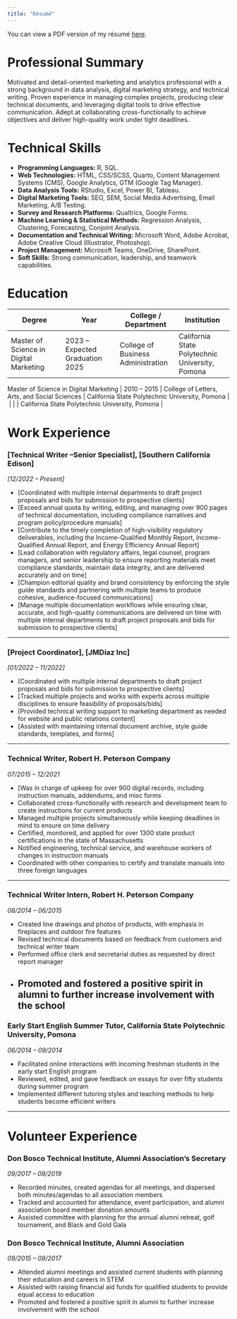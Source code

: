 ```yaml
---
title: "Résumé"
---
```


You can view a PDF version of my résumé [here](resume/resume.pdf).

# Professional Summary

Motivated and detail-oriented marketing and analytics professional with a strong background in data analysis, digital marketing strategy, and technical writing. Proven experience in managing complex projects, producing clear technical documents, and leveraging digital tools to drive effective communication. Adept at collaborating cross-functionally to achieve objectives and deliver high-quality work under tight deadlines.

# Technical Skills

-   **Programming Languages:** R, SQL.
-   **Web Technologies:** HTML, CSS/SCSS, Quarto, Content Management Systems (CMS), Google Analytics, GTM (Google Tag Manager).
-   **Data Analysis Tools:** RStudio, Excel, Power BI, Tableau.
-   **Digital Marketing Tools:** SEO, SEM, Social Media Advertising, Email Marketing, A/B Testing.
-   **Survey and Research Platforms:** Qualtrics, Google Forms.
-   **Machine Learning & Statistical Methods:** Regression Analysis, Clustering, Forecasting, Conjoint Analysis.
-   **Documentation and Technical Writing:** Microsoft Word, Adobe Acrobat, Adobe Creative Cloud (Illustrator, Photoshop).
-   **Project Management:** Microsoft Teams, OneDrive, SharePoint.
-   **Soft Skills:** Strong communication, leadership, and teamwork capabilities.

# Education

| Degree | Year | College / Department | Institution |
|------------------|------------------|-------------------|------------------|
| Master of Science in Digital Marketing | 2023 – Expected Graduation 2025 | College of Business Administration | California State Polytechnic University, Pomona |

| Master of Science in Digital Marketing | 2010 – 2015 | College of Letters, Arts, and Social Sciences | California State Polytechnic University, Pomona |

|  |  |  | California State Polytechnic University, Pomona |

# Work Experience

### \[Technical Writer –Senior Specialist\], \[Southern California Edison\]

*\[12/2022 – Present\]*

-   \[Coordinated with multiple internal departments to draft project proposals and bids for submission to prospective clients\]
-   \[Exceed annual quota by writing, editing, and managing over 900 pages of technical documentation, including compliance narratives and program policy/procedure manuals\]
-   \[Contribute to the timely completion of high-visibility regulatory deliverables, including the Income-Qualified Monthly Report, Income-Qualified Annual Report, and Energy Efficiency Annual Report\]
-   \[Lead collaboration with regulatory affairs, legal counsel, program managers, and senior leadership to ensure reporting materials meet compliance standards, maintain data integrity, and are delivered accurately and on time\]
-   \[Champion editorial quality and brand consistency by enforcing the style guide standards and partnering with multiple teams to produce cohesive, audience-focused communications\]
-   \[Manage multiple documentation workflows while ensuring clear, accurate, and high-quality communications are delivered on time with multiple internal departments to draft project proposals and bids for submission to prospective clients\]

------------------------------------------------------------------------

### \[Project Coordinator\], \[JMDiaz Inc\]

*\[01/2022 – 11/2022\]*

-   \[Coordinated with multiple internal departments to draft project proposals and bids for submission to prospective clients\]
-   \[Tracked multiple projects and works with experts across multiple disciplines to ensure feasibility of proposals/bids\]\
-   \[Provided technical writing support to marketing department as needed for website and public relations content\]
-   \[Assisted with maintaining internal document archive, style guide standards, templates, and forms\]

------------------------------------------------------------------------

### Technical Writer, Robert H. Peterson Company

*07/2015 – 12/2021*

-  [Was in charge of upkeep for over 900 digital records, including instruction manuals, addendums, and misc forms
-  Collaborated cross-functionally with research and development team to create instructions for current products
-  Managed multiple projects simultaneously while keeping deadlines in mind to ensure on time delivery
-  Certified, monitored, and applied for over 1300 state product certifications in the state of Massachusetts
-  Notified engineering, technical service, and warehouse workers of changes in instruction manuals
-  Coordinated with other companies to certify and translate manuals into three foreign languages

---

### Technical Writer Intern, Robert H. Peterson Company  
*08/2014 – 06/2015*

- Created line drawings and photos of products, with emphasis in fireplaces and outdoor fire features
- Revised technical documents based on feedback from customers and technical writer team  
- Performed office clerk and secretarial duties as requested by direct report manager
- Promoted and fostered a positive spirit in alumni to further increase involvement with the school
---

### Early Start English Summer Tutor, California State Polytechnic University, Pomona

*06/2014 – 09/2014*

-   Facilitated online interactions with incoming freshman students in the early start English program
-   Reviewed, edited, and gave feedback on essays for over fifty students during summer program
-   Implemented different tutoring styles and teaching methods to help students become efficient writers

------------------------------------------------------------------------

# Volunteer Experience

### Don Bosco Technical Institute, Alumni Association’s Secretary
*09/2017 – 09/2019*

- Recorded minutes, created agendas for all meetings, and dispersed both minutes/agendas to all association members
- Tracked and accounted for attendance, event participation, and alumni association board member donation amounts
- Assisted committee with planning for the annual alumni retreat, golf tournament, and Black and Gold Gala

### Don Bosco Technical Institute, Alumni Association

*09/2015 – 09/2017*

-   Attended alumni meetings and assisted current students with planning their education and careers in STEM
-   Assisted with raising financial aid funds for qualified students to provide equal access to education
-   Promoted and fostered a positive spirit in alumni to further increase involvement with the school
